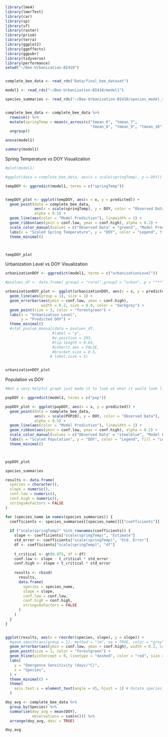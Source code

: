 ```r
library(lme4)
library(lmerTest)
library(car)
library(sp)
library(sf)
library(raster)
library(prism)
library(terra)
library(ggplot2)
library(ggeffects)
library(ggpubr)
library(tidyverse)
library(performance)
setwd("~/Bee-Urbanization-BI410")


complete_bee_data <- read_rds("Data/final_bee_dataset")

model1 <- read_rds("~/Bee-Urbanization-BI410/model1")

species_summaries <- read_rds("~/Bee-Urbanization-BI410/species_model_summaries")


complete_bee_data <- complete_bee_data %>%
  rowwise() %>%
  mutate(springTemp = mean(c_across(c("tmean_6", "tmean_7", 
                                      "tmean_8", "tmean_9", "tmean_10")), na.rm = TRUE)) %>%
  ungroup()

anova(model1)

summary(model1)

```


Spring Temperature vs DOY Visualization
```r

#plot(model1)

#ggplot(data = complete_bee_data, aes(x = scale(springTemp), y = DOY)) + geom_point()

tempDOY <- ggpredict(model1, terms = c("springTemp"))


tempDOY_plot <- ggplot(tempDOY, aes(x = x, y = predicted)) +
  geom_point(data = complete_bee_data, 
             aes(x = scale(springTemp), y = DOY, color = "Observed Data"), 
             alpha = 0.5) +
  geom_line(aes(color = "Model Prediction"), linewidth = 1) +
  geom_ribbon(aes(ymin = conf.low, ymax = conf.high), alpha = 0.2) +
  scale_color_manual(values = c("Observed Data" = "green3", "Model Prediction" = "darkgreen")) +
  labs(x = "Scaled Spring Temperature", y = "DOY", color = "Legend", fill = "Legend") +
  theme_minimal()



tempDOY_plot

```



Urbanization Level vs DOY Visualization
```r


urbanizationDOY <- ggpredict(model1, terms = c("urbanizationLevel"))

#pvalues_df <- data.frame( group1 = "rural",group2 = "urban", p = "***")

urbanizationDOY_plot <- ggplot(urbanizationDOY, aes(x = x, y = predicted)) +
  geom_line(aes(group = 1), size = 1) +  
  geom_errorbar(aes(ymin = conf.low, ymax = conf.high), 
                width = 0.2, size = 0.8, color = "darkgrey") +
  geom_point(size = 3, color = "forestgreen") +
  labs(x = "Urbanization Level", 
       y = "Predicted DOY") +
  theme_minimal() 
  #stat_pvalue_manual(data = pvalues_df, 
                     #label = "p", 
                     #y.position = 203, 
                     #tip.length = 0.03, 
                     #inherit.aes = FALSE, 
                     #bracket.size = 0.5,
                    # label.size = 5) 


urbanizationDOY_plot

```




Population vs DOY
```r
#Not a very helpful graph just made it to look at what it would look like

popDOY <- ggpredict(model1, terms = c("pop"))

popDOY_plot <- ggplot(popDOY, aes(x = x, y = predicted)) +
  geom_point(data = complete_bee_data, 
             aes(x = scale(POP20), y = DOY, color = "Observed Data"), 
             alpha = 0.5) +
  geom_line(aes(color = "Model Prediction"), linewidth = 1) +
  geom_ribbon(aes(ymin = conf.low, ymax = conf.high), alpha = 0.2) +
  scale_color_manual(values = c("Observed Data" = "steelblue", "Model Prediction" = "darkblue")) +
  labs(x = "Scaled Population", y = "DOY", color = "Legend", fill = "Legend") +
  theme_minimal()



popDOY_plot

```

```r

species_summaries

results <- data.frame(
  species = character(),
  slope = numeric(),
  conf.low = numeric(),
  conf.high = numeric(),
  stringsAsFactors = FALSE
)

for (species_name in names(species_summaries)) {
  coefficients <- species_summaries[[species_name]][["coefficients"]]
  
  if ("scale(springTemp)" %in% rownames(coefficients)) {
    slope <- coefficients["scale(springTemp)", "Estimate"]
    std_error <- coefficients["scale(springTemp)", "Std. Error"]
    df <- coefficients["scale(springTemp)", "df"]
    
    t_critical <- qt(0.975, df = df)
    conf.low <- slope - t_critical * std_error
    conf.high <- slope + t_critical * std_error
    
    results <- rbind(
      results,
      data.frame(
        species = species_name,
        slope = slope,
        conf.low = conf.low,
        conf.high = conf.high,
        stringsAsFactors = FALSE
      )
    )
  } 
}


ggplot(results, aes(x = reorder(species, slope), y = slope)) +
  #geom_smooth(aes(group = 1), method = "lm", se = TRUE, color = "grey", linetype = "solid")  + 
  geom_errorbar(aes(ymin = conf.low, ymax = conf.high), width = 0.2, color = "gray50") +
  geom_point(size = 3, color = "forestgreen") +
  geom_hline(yintercept = 0, linetype = "dashed", color = "red", size = 0.8) +
  labs(
    y = "Emergence Sensitivity (days/°C)",
    x = "Species",
  ) +
  theme_minimal() +
  theme(
    axis.text.x = element_text(angle = 45, hjust = 1) # Rotate species labels for clarity
  ) 

```






```r
doy_avg <- complete_bee_data %>% 
  group_by(Species) %>% 
  summarise(doy_avg = mean(DOY), 
            observations = sum(n())) %>% 
  arrange(doy_avg, desc = TRUE)

doy_avg
 
```
